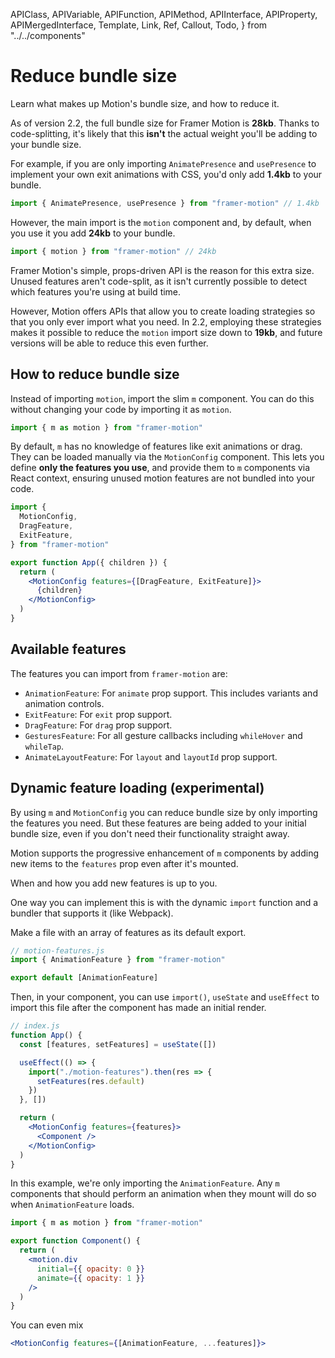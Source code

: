 <!-- 👋 Editing this file? Need help? → https://github.com/framer/api-docs/blob/master/CONTRIBUTING.md -->

  APIClass,
  APIVariable,
  APIFunction,
  APIMethod,
  APIInterface,
  APIProperty,
  APIMergedInterface,
  Template,
  Link,
  Ref,
  Callout,
  Todo,
} from "../../components"


# Reduce bundle size

<span className="lead">
  Learn what makes up Motion's bundle size, and how to
  reduce it.
</span>

As of version 2.2, the full bundle size for Framer Motion is **28kb**. Thanks to code-splitting, it's likely that this **isn't** the actual weight you'll be adding to your bundle size.

For example, if you are only importing `AnimatePresence` and `usePresence` to implement your own exit animations with CSS, you'd only add **1.4kb** to your bundle.

```jsx
import { AnimatePresence, usePresence } from "framer-motion" // 1.4kb
```

However, the main import is the `motion` component and, by default, when you use it you add **24kb** to your bundle.

```jsx
import { motion } from "framer-motion" // 24kb
```

Framer Motion's simple, props-driven API is the reason for this extra size. Unused features aren't code-split, as it isn't currently possible to detect which features you're using at build time.

However, Motion offers APIs that allow you to create loading strategies so that you only ever import what you need. In 2.2, employing these strategies makes it possible to reduce the `motion` import size down to **19kb**, and future versions will be able to reduce this even further.

## How to reduce bundle size

Instead of importing `motion`, import the slim `m` component. You can do this without changing your code by importing it as `motion`.

```jsx
import { m as motion } from "framer-motion"
```

By default, `m` has no knowledge of features like exit animations or drag. They can be loaded manually via the `MotionConfig` component. This lets you define **only the features you use**, and provide them to `m` components via React context, ensuring unused motion features are not bundled into your code.

```jsx
import {
  MotionConfig,
  DragFeature,
  ExitFeature,
} from "framer-motion"

export function App({ children }) {
  return (
    <MotionConfig features={[DragFeature, ExitFeature]}>
      {children}
    </MotionConfig>
  )
}
```

## Available features

The features you can import from `framer-motion` are:

- `AnimationFeature`: For `animate` prop support. This includes variants and animation controls.
- `ExitFeature`: For `exit` prop support.
- `DragFeature`: For `drag` prop support.
- `GesturesFeature`: For all gesture callbacks including `whileHover` and `whileTap`.
- `AnimateLayoutFeature`: For `layout` and `layoutId` prop support.

## Dynamic feature loading (experimental)

By using `m` and `MotionConfig` you can reduce bundle size by only importing the features you need. But these features are being added to your initial bundle size, even if you don't need their functionality straight away.

Motion supports the progressive enhancement of `m` components by adding new items to the `features` prop even after it's mounted.

When and how you add new features is up to you.

One way you can implement this is with the dynamic `import` function and a bundler that supports it (like Webpack).

Make a file with an array of features as its default export.

```jsx
// motion-features.js
import { AnimationFeature } from "framer-motion"

export default [AnimationFeature]
```

Then, in your component, you can use `import()`, `useState` and `useEffect` to import this file after the component has made an initial render.

```jsx
// index.js
function App() {
  const [features, setFeatures] = useState([])

  useEffect(() => {
    import("./motion-features").then(res => {
      setFeatures(res.default)
    })
  }, [])

  return (
    <MotionConfig features={features}>
      <Component />
    </MotionConfig>
  )
}
```

In this example, we're only importing the `AnimationFeature`. Any `m` components that should perform an animation when they mount will do so when `AnimationFeature` loads.

```jsx
import { m as motion } from "framer-motion"

export function Component() {
  return (
    <motion.div
      initial={{ opacity: 0 }}
      animate={{ opacity: 1 }}
    />
  )
}
```

You can even mix

```jsx
<MotionConfig features={[AnimationFeature, ...features]}>
```
